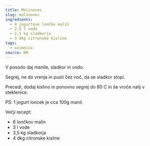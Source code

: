 ```yaml
---
title: Malinovec
slug: malinovec
ingredients:
  - 4 jogurtove lončke malin
  - 2,5 l vode
  - 2,5 kg sladkorja
  - 3 dkg citronske kisline
tags:
  - ozimnica
source: NM
---
```


V posodo daj manile, sladkor in vodo.

Segrej, ne do vrenja in pusti čez noč, da se sladkor stopi.

Precedi, dodaj kislino in ponovno segrej do 80 C in še vroče nalij v steklenice.

PS: 1 jogurt loncek je cca 100g manil.

Večji recept:

- 6 lončkov malin
- 3 l vode
- 3,5 kg sladkorja
- 4 dkg citronske kisline
